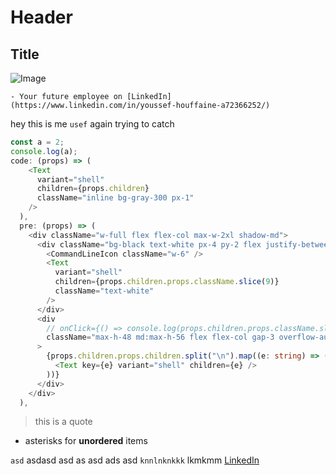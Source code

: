 # Header

## Title

![Image](https://raw.githubusercontent.com/n53337/n53337/master/man.gif)

    - Your future employee on [LinkedIn](https://www.linkedin.com/in/youssef-houffaine-a72366252/)

hey this is me `usef` again trying to catch

```ts
const a = 2;
console.log(a);
code: (props) => (
    <Text
      variant="shell"
      children={props.children}
      className="inline bg-gray-300 px-1"
    />
  ),
  pre: (props) => (
    <div className="w-full flex flex-col max-w-2xl shadow-md">
      <div className="bg-black text-white px-4 py-2 flex justify-between items-center">
        <CommandLineIcon className="w-6" />
        <Text
          variant="shell"
          children={props.children.props.className.slice(9)}
          className="text-white"
        />
      </div>
      <div
        // onClick={() => console.log(props.children.props.className.slice(9))}
        className="max-h-48 md:max-h-56 flex flex-col gap-3 overflow-auto bg-white text-black p-4 border border-black"
      >
        {props.children.props.children.split("\n").map((e: string) => (
          <Text key={e} variant="shell" children={e} />
        ))}
      </div>
    </div>
  ),
```

> this is a quote

- asterisks for **unordered** items

`asd` asdasd asd as asd ads asd `knnlnknkkk` lkmkmm [LinkedIn](https://www.linkedin.com/in/youssef-houffaine-a72366252/)
